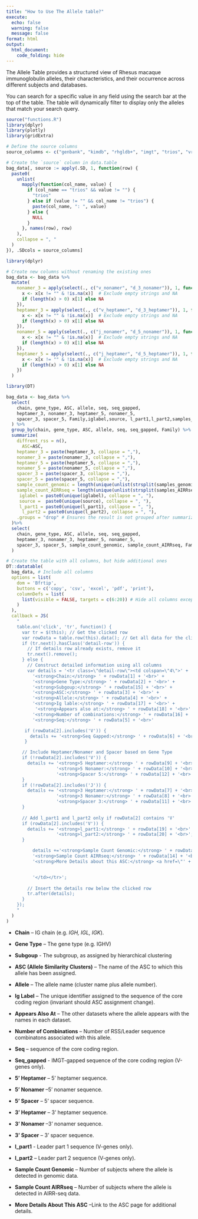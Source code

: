 ```yaml
---
title: "How to Use The Allele table?"
execute:
  echo: false
  warning: false
  message: false
format: html
output:
  html_document:
    code_folding: hide
---
```


The Allele Table provides a structured view of Rhesus macaque immunoglobulin alleles, their characteristics, and their occurrence across different subjects and databases.

You can search for a specific value in any field using the search bar at the top of the table. The table will dynamically filter to display only the alleles that match your search query.

```r
source("functions.R")
library(dplyr)
library(plotly)
library(gridExtra)
```

```r
# Define the source columns
source_columns <- c("genbank", "kimdb", "rhgldb+", "imgt", "trios", "vrc", "guo")

# Create the `source` column in data.table
bag_data[, source := apply(.SD, 1, function(row) {
  paste0(
    unlist(
      mapply(function(col_name, value) {
        if (col_name == "trios" && value != "") {
          "trios"
        } else if (value != "" && col_name != "trios") {
          paste(col_name, ": ", value)
        } else {
          NULL
        }
      }, names(row), row)
    ), 
    collapse = ", "
  )
}), .SDcols = source_columns]

```

```r
library(dplyr)

# Create new columns without renaming the existing ones
bag_data <- bag_data %>%
  mutate(
    nonamer_3 = apply(select(., c("v_nonamer", "d_3_nonamer")), 1, function(x) {
      x <- x[x != "" & !is.na(x)]  # Exclude empty strings and NA
      if (length(x) > 0) x[1] else NA
    }),
    heptamer_3 = apply(select(., c("v_heptamer", "d_3_heptamer")), 1, function(x) {
      x <- x[x != "" & !is.na(x)]  # Exclude empty strings and NA
      if (length(x) > 0) x[1] else NA
    }),
    nonamer_5 = apply(select(., c("j_nonamer", "d_5_nonamer")), 1, function(x) {
      x <- x[x != "" & !is.na(x)]  # Exclude empty strings and NA
      if (length(x) > 0) x[1] else NA
    }),
    heptamer_5 = apply(select(., c("j_heptamer", "d_5_heptamer")), 1, function(x) {
      x <- x[x != "" & !is.na(x)]  # Exclude empty strings and NA
      if (length(x) > 0) x[1] else NA
    })
  )
```

```r
library(DT)

bag_data <- bag_data %>%
  select(
    chain, gene_type, ASC, allele, seq, seq_gapped,
    heptamer_3, nonamer_3, heptamer_5, nonamer_5,
    spacer_3, spacer_5, Family,iglabel,source, l_part1,l_part2,samples_genomic,samples_AIRRseq
  ) %>%
  group_by(chain, gene_type, ASC, allele, seq, seq_gapped, Family) %>%
  summarize(
    diffrent_rss = n(),
      ASC=ASC,
    heptamer_3 = paste(heptamer_3, collapse = ","),
    nonamer_3 = paste(nonamer_3, collapse = ","),
    heptamer_5 = paste(heptamer_5, collapse = ","),
    nonamer_5 = paste(nonamer_5, collapse = ","),
    spacer_3 = paste(spacer_3, collapse = ","),
    spacer_5 = paste(spacer_5, collapse = ","),
    sample_count_genomic = length(unique(unlist(strsplit(samples_genomic, ", ")))),
    sample_count_AIRRseq = length(unique(unlist(strsplit(samples_AIRRseq, ", ")))),
     iglabel = paste0(unique(iglabel), collapse = ", "),
     source =  paste0(unique(source), collapse = ", "),
     l_part1 = paste0(unique(l_part1), collapse = ", "),
      l_part2 = paste0(unique(l_part2), collapse = ", "),
    .groups = "drop" # Ensures the result is not grouped after summarizing
  )%>%
  select(
    chain, gene_type, ASC, allele, seq, seq_gapped,
    heptamer_3, nonamer_3, heptamer_5, nonamer_5,
    spacer_3, spacer_5, sample_count_genomic, sample_count_AIRRseq, Family, diffrent_rss, iglabel,source,l_part1,l_part2
  )

# Create the table with all columns, but hide additional ones
DT::datatable(
  bag_data, # Include all columns
  options = list(
    dom = 'Bfrtip',
    buttons = c('copy', 'csv', 'excel', 'pdf', 'print'),
    columnDefs = list(
      list(visible = FALSE, targets = c(6:20)) # Hide all columns except the first four
    )
  ),
  callback = JS(
    "
    table.on('click', 'tr', function() {
      var tr = $(this); // Get the clicked row
      var rowData = table.row(this).data(); // Get all data for the clicked row
      if (tr.next().hasClass('detail-row')) {
        // If details row already exists, remove it
        tr.next().remove();
      } else {
        // Construct detailed information using all columns
        var details = '<tr class=\"detail-row\"><td colspan=\"4\">' +
          '<strong>Chain:</strong> ' + rowData[1] + '<br>' +
          '<strong>Gene Type:</strong> ' + rowData[2] + '<br>' +
          '<strong>Subgoup:</strong> ' + rowData[15] + '<br>' +
          '<strong>ASC:</strong> ' + rowData[3] + '<br>' +
          '<strong>Allele:</strong> ' + rowData[4] + '<br>' +
          '<strong>Ig lable:</strong> ' + rowData[17] + '<br>' +
           '<strong>Appears also at:</strong> ' + rowData[18] + '<br>' +
          '<strong>Number of combinations:</strong> ' + rowData[16] + '<br>' +
          '<strong>Seq:</strong> ' + rowData[5] + '<br>'

       if (rowData[2].includes('V')) {
         details += '<strong>Seq Gapped:</strong> ' + rowData[6] + '<br>';
       } 

      // Include Heptamer/Nonamer and Spacer based on Gene Type
      if (!rowData[2].includes('V')) {
        details += '<strong>5 Heptamer:</strong> ' + rowData[9] + '<br>' +
                   '<strong>5 Nonamer:</strong> ' + rowData[10] + '<br>' +
                   '<strong>Spacer 5:</strong> ' + rowData[12] + '<br>';
      }
      if (!rowData[2].includes('J')) {
        details += '<strong>3 Heptamer:</strong> ' + rowData[7] + '<br>' +
                   '<strong>3 Nonamer:</strong> ' + rowData[8] + '<br>' +
                   '<strong>Spacer 3:</strong> ' + rowData[11] + '<br>';
      }
      
      // Add l_part1 and l_part2 only if rowData[2] contains 'V'
      if (rowData[2].includes('V')) {
        details += '<strong>l_part1:</strong> ' + rowData[19] + '<br>' +
                   '<strong>l_part2:</strong> ' + rowData[20] + '<br>';
      }

          details +='<strong>Sample Count Genomic:</strong> ' + rowData[13] + '<br>' +
          '<strong>Sample Count AIRRseq:</strong> ' + rowData[14] + '<br>' +
          '<strong>More Details about this ASC:</strong> <a href=\"' + rowData[3] + '.html\">Click here</a>' + // Dynamic hyperlink


          '</td></tr>';
        
        // Insert the details row below the clicked row
        tr.after(details);
      }
    });
    "
  )
)
```

-   **Chain** – IG chain (e.g. *IGH, IGL, IGK*).

-   **Gene Type** – The gene type (e.g. IGHV)

-   **Subgoup** - The subgroup, as assigned by hierarchical clustering

-   **ASC (Allele Similarity Clusters)** – The name of the ASC to which this allele has been assigned.

-   **Allele** – The allele name (cluster name plus allele number).

-   **Ig Label** – The unique identifier assigned to the sequence of the core coding region (invariant should ASC assignment change).

-   **Appears Also At** – The other datasets where the allele appears with the names in each dataset.

-   **Number of Combinations** – Number of RSS/Leader sequence combinatons associated with this allele.

-   **Seq** – sequence of the core coding region.

-   **Seq_gapped** - IMGT-gapped sequence of the core coding region (V-genes only).

-   **5' Heptamer** – 5' heptamer sequence.

-   **5' Nonamer** –5' nonamer sequence.

-   **5' Spacer** – 5' spacer sequence.

-   **3' Heptamer** – 3' heptamer sequence.

-   **3' Nonamer** –3' nonamer sequence.

-   **3' Spacer** – 3' spacer sequence.

-   **l_part1** - Leader part 1 sequence (V-genes only).

-   **l_part2** – Leader part 2 sequence (V-genes only).

-   **Sample Count Genomic** – Number of subjects where the allele is detected in genomic data.

-   **Sample Count AIRRseq** – Number of subjects where the allele is detected in AIRR-seq data.

-   **More Details About This ASC** –Link to the ASC page for additional details.

